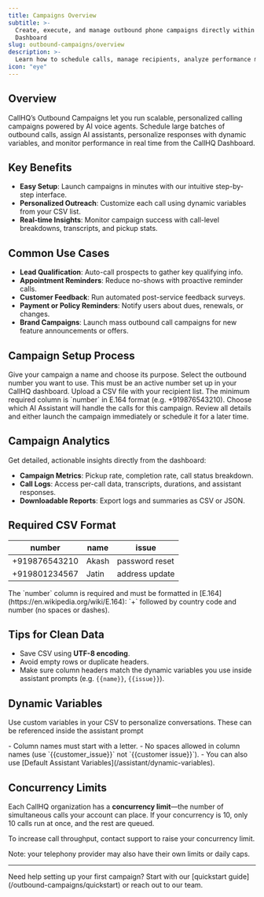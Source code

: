 ```yaml
---
title: Campaigns Overview
subtitle: >-
  Create, execute, and manage outbound phone campaigns directly within the CallHQ
  Dashboard
slug: outbound-campaigns/overview
description: >-
  Learn how to schedule calls, manage recipients, analyze performance metrics, and review call transcripts using CallHQ’s voice AI-powered Outbound Campaigns
icon: "eye"
---
```


## Overview

CallHQ’s Outbound Campaigns let you run scalable, personalized calling campaigns powered by AI voice agents. Schedule large batches of outbound calls, assign AI assistants, personalize responses with dynamic variables, and monitor performance in real time from the CallHQ Dashboard.


## Key Benefits

- **Easy Setup**: Launch campaigns in minutes with our intuitive step-by-step interface.
- **Personalized Outreach**: Customize each call using dynamic variables from your CSV list.
- **Real-time Insights**: Monitor campaign success with call-level breakdowns, transcripts, and pickup stats.

## Common Use Cases

- **Lead Qualification**: Auto-call prospects to gather key qualifying info.
- **Appointment Reminders**: Reduce no-shows with proactive reminder calls.
- **Customer Feedback**: Run automated post-service feedback surveys.
- **Payment or Policy Reminders**: Notify users about dues, renewals, or changes.
- **Brand Campaigns**: Launch mass outbound call campaigns for new feature announcements or offers.

## Campaign Setup Process

<Steps>
  <Step title="Configure Campaign">
    Give your campaign a name and choose its purpose.
  </Step>

  <Step title="Choose Phone Number">
    Select the outbound number you want to use. This must be an active number set up in your CallHQ dashboard.
  </Step>

  <Step title="Upload Recipients">
    Upload a CSV file with your recipient list. The minimum required column is `number` in E.164 format (e.g. +919876543210).
  </Step>

  <Step title="Assign Assistant">
    Choose which AI Assistant will handle the calls for this campaign.
  </Step>

  <Step title="Launch or Schedule">
    Review all details and either launch the campaign immediately or schedule it for a later time.
  </Step>
</Steps>

## Campaign Analytics

Get detailed, actionable insights directly from the dashboard:

- **Campaign Metrics**: Pickup rate, completion rate, call status breakdown.
- **Call Logs**: Access per-call data, transcripts, durations, and assistant responses.
- **Downloadable Reports**: Export logs and summaries as CSV or JSON.

## Required CSV Format

| number | name  | issue         |
|--------|-------|---------------|
| +919876543210 | Akash  | password reset |
| +919801234567 | Jatin  | address update |

<Note>
The `number` column is required and must be formatted in [E.164](https://en.wikipedia.org/wiki/E.164): `+` followed by country code and number (no spaces or dashes).
</Note>

## Tips for Clean Data

- Save CSV using **UTF-8 encoding**.
- Avoid empty rows or duplicate headers.
- Make sure column headers match the dynamic variables you use inside assistant prompts (e.g. `{{name}}`, `{{issue}}`).

## Dynamic Variables

Use custom variables in your CSV to personalize conversations. These can be referenced inside the assistant prompt 

<Note>
- Column names must start with a letter.
- No spaces allowed in column names (use `{{customer_issue}}` not `{{customer issue}}`).
- You can also use [Default Assistant Variables](/assistant/dynamic-variables).
</Note>

## Concurrency Limits

Each CallHQ organization has a **concurrency limit**—the number of simultaneous calls your account can place. If your concurrency is 10, only 10 calls run at once, and the rest are queued.

To increase call throughput, contact support to raise your concurrency limit.

Note: your telephony provider may also have their own limits or daily caps.

---

<Tip>
Need help setting up your first campaign? Start with our [quickstart guide](/outbound-campaigns/quickstart) or reach out to our team.
</Tip>